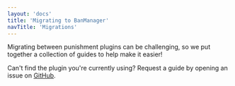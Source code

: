 ```yaml
---
layout: 'docs'
title: 'Migrating to BanManager'
navTitle: 'Migrations'
---
```


Migrating between punishment plugins can be challenging, so we put together a collection of guides to help make it easier!

Can't find the plugin you're currently using? Request a guide by opening an issue on [GitHub](https://github.com/banmanagement/BanManager/issues).

<MigrationContentList />

